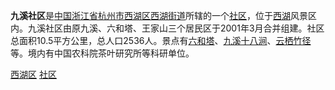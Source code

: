 '''九溪社区'''是[[中国|中国]][[浙江省|浙江省]][[杭州市|杭州市]][[西湖区_(杭州市)|西湖区]][[西湖街道_(杭州市)|西湖街道]]所辖的一个[[社区|社区]]，位于[[杭州西湖|西湖]]风景区内。九溪社区由原九溪、六和塔、王家山三个居民区于2001年3月合并组建。社区总面积10.5平方公里，总人口2536人。景点有[[六和塔|六和塔]]、[[九溪十八涧|九溪十八涧]]、[[云栖竹径|云栖竹径]]等。境内有中国农科院茶叶研究所等科研单位。

[[category:杭州市社区|西湖区]]
[[category:杭州西湖风景名胜区管委会|社区]]
